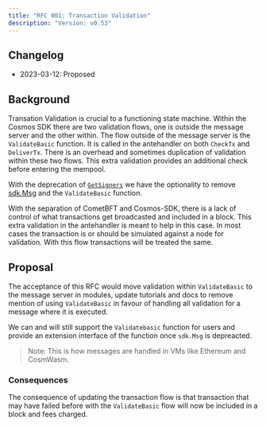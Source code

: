 ```yaml
---
title: "RFC 001: Transaction Validation"
description: "Version: v0.53"
---
```


## Changelog[​](#changelog "Direct link to Changelog")

* 2023-03-12: Proposed

## Background[​](#background "Direct link to Background")

Transation Validation is crucial to a functioning state machine. Within the Cosmos SDK there are two validation flows, one is outside the message server and the other within. The flow outside of the message server is the `ValidateBasic` function. It is called in the antehandler on both `CheckTx` and `DeliverTx`. There is an overhead and sometimes duplication of validation within these two flows. This extra validation provides an additional check before entering the mempool.

With the deprecation of [`GetSigners`](https://github.com/cosmos/cosmos-sdk/issues/11275) we have the optionality to remove [sdk.Msg](https://github.com/cosmos/cosmos-sdk/blob/16a5404f8e00ddcf8857c8a55dca2f7c109c29bc/types/tx_msg.go#L16) and the `ValidateBasic` function.

With the separation of CometBFT and Cosmos-SDK, there is a lack of control of what transactions get broadcasted and included in a block. This extra validation in the antehandler is meant to help in this case. In most cases the transaction is or should be simulated against a node for validation. With this flow transactions will be treated the same.

## Proposal[​](#proposal "Direct link to Proposal")

The acceptance of this RFC would move validation within `ValidateBasic` to the message server in modules, update tutorials and docs to remove mention of using `ValidateBasic` in favour of handling all validation for a message where it is executed.

We can and will still support the `Validatebasic` function for users and provide an extension interface of the function once `sdk.Msg` is depreacted.

> Note: This is how messages are handled in VMs like Ethereum and CosmWasm.

### Consequences[​](#consequences "Direct link to Consequences")

The consequence of updating the transaction flow is that transaction that may have failed before with the `ValidateBasic` flow will now be included in a block and fees charged.
